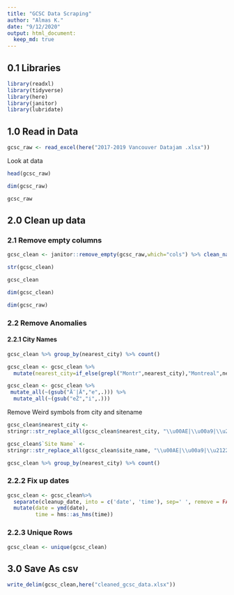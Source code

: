 ```yaml
---
title: "GCSC Data Scraping"
author: "Almas K."
date: "9/12/2020"
output: html_document:
  keep_md: true
---
```



## 0.1 Libraries

```r
library(readxl)
library(tidyverse)
library(here)
library(janitor)
library(lubridate)
```

## 1.0 Read in Data

```r
gcsc_raw <- read_excel(here("2017-2019 Vancouver Datajam .xlsx"))
```

Look at data


```r
head(gcsc_raw)
```
```r
dim(gcsc_raw)
```

```r
gcsc_raw
```

## 2.0 Clean up data

### 2.1 Remove empty columns

```r
gcsc_clean <- janitor::remove_empty(gcsc_raw,which="cols") %>% clean_names()
```

```r
str(gcsc_clean)
```

```r
gcsc_clean
```

```r
dim(gcsc_clean)
```

```r
dim(gcsc_raw)
```

### 2.2 Remove Anomalies

#### 2.2.1 City Names
```r
gcsc_clean %>% group_by(nearest_city) %>% count()
```


```r
gcsc_clean <- gcsc_clean %>%
  mutate(nearest_city=if_else(grepl("Montr",nearest_city),"Montreal",nearest_city))
```

```r
gcsc_clean <- gcsc_clean %>%
 mutate_all(~(gsub("Ã¨|Ã","e",.))) %>%
  mutate_all(~(gsub("eŽ","i",.)))
```

Remove Weird symbols from city and sitename
```r
gcsc_clean$nearest_city <- 
stringr::str_replace_all(gcsc_clean$nearest_city, "\\u00AE|\\u00a9|\\u2122", "") # remove copyright symbol

gcsc_clean$`Site Name` <- 
stringr::str_replace_all(gcsc_clean$site_name, "\\u00AE|\\u00a9|\\u2122", "") # remove copyright symbol
```

```r
gcsc_clean %>% group_by(nearest_city) %>% count()
```

### 2.2.2 Fix up dates

```r
gcsc_clean <- gcsc_clean%>% 
  separate(cleanup_date, into = c('date', 'time'), sep=' ', remove = FALSE) %>% 
  mutate(date = ymd(date), 
         time = hms::as_hms(time))
```

### 2.2.3 Unique Rows

```r
gcsc_clean <- unique(gcsc_clean)
```

## 3.0 Save As csv

```r
write_delim(gcsc_clean,here("cleaned_gcsc_data.xlsx"))
```

